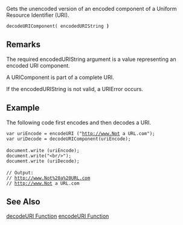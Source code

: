 Gets the unencoded version of an encoded component of a Uniform Resource Identifier (URI).

 decodeURIComponent( encodedURIString ''')'''
==Remarks==
The required encodedURIString argument is a value representing an encoded URI component.

A URIComponent is part of a complete URI.

If the encodedURIString is not valid, a URIError occurs.


==Example==
The following code first encodes and then decodes a URI.

 var uriEncode = encodeURI ("http://www.Not a URL.com");
 var uriDecode = decodeURIComponent(uriEncode);
 
 document.write (uriEncode);
 document.write("&lt;br/&gt;");
 document.write (uriDecode);
 
 // Output:
 // http://www.Not%20a%20URL.com
 // http://www.Not a URL.com

==See Also==

              

              
[[javascript/decodeURI|decodeURI Function]]
[[javascript/encodeURI|encodeURI Function]]
